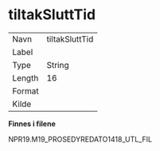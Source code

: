 
# tiltakSluttTid {-}

| | |
|----|----|
| Navn     | tiltakSluttTid |
| Label    |  |
| Type     | String |
| Length   | 16    |
| Format   |  |
| Kilde    |   |

**Finnes i filene**

NPR19.M19_PROSEDYREDATO1418_UTL_FIL


